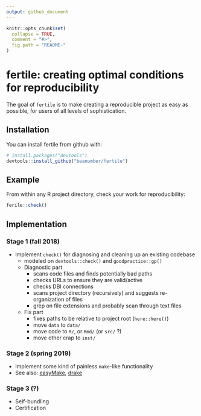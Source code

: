 ```yaml
---
output: github_document
---
```


<!-- README.md is generated from README.Rmd. Please edit that file -->

```r
knitr::opts_chunk$set(
  collapse = TRUE,
  comment = "#>",
  fig.path = "README-"
)
```

# fertile: creating optimal conditions for reproducibility 

The goal of `fertile` is to make creating a reproducible project as easy as possible, for users of all levels of sophistication.

## Installation

You can install fertile from github with:

```r
# install.packages("devtools")
devtools::install_github("beanumber/fertile")
```

## Example

From within any R project directory, check your work for reproducibility:

```r
ferile::check()
```

## Implementation

### Stage 1 (fall 2018)

- Implement `check()` for diagnosing and cleaning up an existing codebase
    - modeled on `devtools::check()` and `goodpractice::gp()`
    - Diagnostic part
        - scans code files and finds potentially bad paths
        - checks URLs to ensure they are valid/active
        - checks DBI connections
        - scans project directory (recursively) and suggests re-organization of files
        - grep on file extensions and probably scan through text files
    - Fix part
        - fixes paths to be relative to project root (`here::here()`)
        - move `data` to `data/`
        - move code to `R/`, or `Rmd/` (or `src/` ?)
        - move other crap to `inst/`

### Stage 2 (spring 2019)

- Implement some kind of painless `make`-like functionality
- See also: [easyMake](https://github.com/GShotwell/easyMake), [drake](https://github.com/RobotLocomotion/drake)

### Stage 3 (?)

- Self-bundling
- Certification
